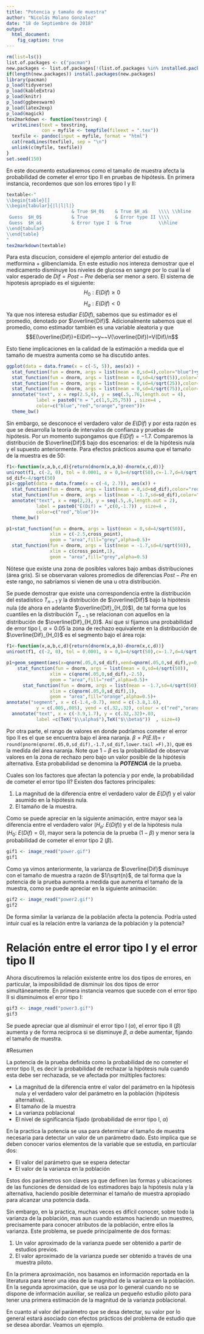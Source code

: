 ```yaml
---
title: "Potencia y tamaño de muestra"
author: "Nicolás Molano Gonzalez"
date: "18 de Septiembre de 2018"
output: 
  html_document:
    fig_caption: true
---
```

```r
rm(list=ls())
list.of.packages <- c("pacman")
new.packages <- list.of.packages[!(list.of.packages %in% installed.packages()[,"Package"])]
if(length(new.packages)) install.packages(new.packages)
library(pacman)
p_load(tidyverse)
p_load(kableExtra)
p_load(knitr)
p_load(ggbeeswarm)
p_load(latex2exp)
p_load(magick)
tex2markdown <- function(texstring) {
  writeLines(text = texstring,
             con = myfile <- tempfile(fileext = ".tex"))
  texfile <- pandoc(input = myfile, format = "html")
  cat(readLines(texfile), sep = "\n")
  unlink(c(myfile, texfile))
}
set.seed(150)


```
En este documento estudiaremos como el tamaño de muestra afecta la probabilidad de cometer el error tipo II en pruebas de hipótesis. En primera instancia, recordemos que son los errores tipo I y II:

```r
textable<-"
\\begin{table}[]
\\begin{tabular}{|l|l|l|}
                        & True $H_0$    & True $H_a$    \\\\ \\hline
 Guess  $H_0$           & True          & Error type II \\\\
 Guess  $H_a$           & Error type I  & True          \\hline
\\end{tabular}
\\end{table}
"
tex2markdown(textable)
```

Para esta discucion, considere el ejemplo anterior del estudio de metformina + glibenclamida. En este estudio nos intereza demostrar que el medicamento disminuye los niveles de glucosa en sangre por lo cual la el valor esperado de $Dif= Post-Pre$ deberia ser menor a sero. El sistema de hipotesis apropiado es el siguiente:
$$H_{0}: E(Dif)\geq 0$$
$$H_{a}: E(Dif) < 0$$
Ya que nos interesa estudiar $E(Dif)$, sabemos que su estimador es el promedio, denotado por $\overline{Dif}$. Adicionalmente sabemos que el promedio, como estimador también es una variable aleatoria y que 
$$E(\overline{Dif})=E(Dif)~~y~~V(\overline{Dif})=V(Dif)/n$$

Esto tiene implicaciones en la calidad de la estimación a medida que el tamaño de muestra aumenta como se ha discutido antes.

```r
ggplot(data = data.frame(x = c(-5, 5)), aes(x)) +
  stat_function(fun = dnorm, args = list(mean = 0,sd=4),color="blue")+ylab(TeX("$f(\\bar{Dif})$"))+xlab(TeX("$\\bar{Dif}$"))+
  stat_function(fun = dnorm, args = list(mean = 0,sd=4/sqrt(5)),color="red")+
  stat_function(fun = dnorm, args = list(mean = 0,sd=4/sqrt(25)),color="orange")+
  stat_function(fun = dnorm, args = list(mean = 0,sd=4/sqrt(75)),color="green")+
  annotate("text", x = rep(2.5,4), y = seq(.5,.76,length.out = 4), 
           label = paste0("n = ",c(1,5,25,75)) , size=4 , 
           color=c("blue","red","orange","green"))+
  theme_bw()
```

Sin embargo, se desconoce el verdadero valor de $E(Dif)$ y por esta razón es que se desarrolla la teoría de intervalos de confianza y pruebas de hipótesis. Por un momento supongamos que $E(Dif)=-1.7$. Comparemos la distribución de $\overline{Dif}$ bajo dos escenarios: el de la hipótesis nula y el supuesto anteriormente. Para efectos prácticos asuma que el tamaño de la muestra es de $50$:

```r
f1<-function(x,a,b,c,d){return(dnorm(x,a,b)-dnorm(x,c,d))}
uniroot(f1, c(-2, 0), tol = 0.0001, a = 0,b=4/sqrt(50),c=-1.7,d=4/sqrt(50))$root->cross_point
sd_dif<-4/sqrt(50)
p1<-ggplot(data = data.frame(x = c(-4, 2.7)), aes(x)) +
  stat_function(fun = dnorm, args = list(mean = 0,sd=sd_dif),color="red")+ylab(TeX("$f(\\bar{Dif})$"))+xlab(TeX("$\\bar{Dif}$"))+
  stat_function(fun = dnorm, args = list(mean = -1.7,sd=sd_dif),color="blue")+
  annotate("text", x = rep(2,2), y = seq(.5,.6,length.out = 2), 
           label = paste0("E(Dif) = ",c(0,-1.7)) , size=4 , 
           color=c("red","blue"))+
  theme_bw()

p1+stat_function(fun = dnorm, args = list(mean = 0,sd=4/sqrt(50)),
                xlim = c(-2.5,cross_point),
                geom = "area",fill="grey",alpha=0.5)+
  stat_function(fun = dnorm, args = list(mean = -1.7,sd=4/sqrt(50)),
                xlim = c(cross_point,1),
                geom = "area",fill="grey",alpha=0.5)
```

Nótese que existe una zona de posibles valores bajo ambas distribuciones (área gris). Si se observaran valores promedios de diferencias $Post-Pre$ en este rango, no sabríamos si vienen de una u otra distribución.

Se puede demostrar que existe una correspondencia entre la distribución del estadístico $T_{n-1}$ y la distribución de $\overline{Dif}$ bajo la hipótesis nula (de ahora en adelante $\overline{Dif}_{H_0}$), de tal forma que los cuantiles en la distribución $T_{n-1}$ se relacionan con aquellos en la distribución de $\overline{Dif}_{H_0}$. Así que si fijamos una probabilidad de error tipo I, $\alpha=0.05$ la zona de rechazo equivalente en la distribución de $\overline{Dif}_{H_0}$ es el segmento bajo el área roja:

```r
f1<-function(x,a,b,c,d){return(dnorm(x,a,b)-dnorm(x,c,d))}
uniroot(f1, c(-2, 0), tol = 0.0001, a = 0,b=4/sqrt(50),c=-1.7,d=4/sqrt(50))$root->cross_point

p1+geom_segment(aes(x=qnorm(.05,0,sd_dif),xend=qnorm(.05,0,sd_dif),y=0,yend=dnorm(qnorm(.05,0,sd_dif),0,sd_dif)))+
    stat_function(fun = dnorm, args = list(mean = 0,sd=4/sqrt(50)),
                xlim = c(qnorm(.05,0,sd_dif),-2.5),
                geom = "area",fill="red",alpha=0.5)+
      stat_function(fun = dnorm, args = list(mean = -1.7,sd=4/sqrt(50)),
                xlim = c(qnorm(.05,0,sd_dif),1),
                geom = "area",fill="orange",alpha=0.5)+
annotate("segment", x = c(-1.4,-0.7), xend = c(-3.8,1.6), 
           y = c(.005,.005), yend = c(.32,.32), colour = c("red","orange"), size=0.7, alpha=0.6, arrow=arrow(angle=15))+
  annotate("text", x = c(-3.9,1.7), y = c(.32,.32)+.03, 
           label =c(TeX("$\\alpha$"),TeX("$\\beta$"))  , size=4)
```

Por otra parte, el rango de valores en donde podríamos cometer el error tipo II es el  que se encuentra bajo el área naranja. $\beta=P(E.II)=$ `r round(pnorm(qnorm(.05,0,sd_dif),-1.7,sd_dif,lower.tail =F),3)`, que es la medida del área naranja.
Note que $1-\beta$ es la probabilidad de observar valores en la zona de rechazo pero bajo un valor posible de la hipótesis alternativa. Esta probabilidad se denomina la _**POTENCIA**_ de la prueba.

Cuales son los factores que afectan la potencia y por ende, la probabilidad de cometer el error tipo II? Existen dos factores principales: 

1. La magnitud de la diferencia entre el verdadero valor de $E(Dif)$ y el valor asumido en la hipótesis nula.
2. El tamaño de la muestra.

Como se puede apreciar en la siguiente animación, entre mayor sea la diferencia entre el verdadero valor ($H_a:~E(Dif)$) y el de la hipótesis nula ($H_0:~E(Dif)=0$), mayor sera la potencia de la prueba ($1-\beta$) y menor sera la probabilidad de cometer el error tipo 2 ($\beta$).

```r
gif1 <- image_read("power.gif") 
gif1
```

Como ya vimos anteriormente, la varianza de $\overline{Dif}$ disminuye con el tamaño de muestra a razón de $1/\sqrt{n}$, de tal forma que la potencia de la prueba aumenta a medida que aumenta el tamaño de la muestra, como se puede apreciar en la siguiente animación:

```r
gif2 <- image_read("power2.gif") 
gif2
```

De forma similar la varianza de la población afecta la potencia. Podría usted intuir cual es la relación entre la varianza de la población y la potencia?

# Relación entre el error tipo I y el error tipo II

Ahora discutiremos la relación existente entre los dos tipos de errores, en particular, la imposibilidad de disminuir los dos tipos de error simultáneamente. En primera instancia veamos que sucede con el error tipo II si disminuimos el error tipo I:

```r
gif3 <- image_read("power3.gif") 
gif3
```

Se puede apreciar que al disminuir el error tipo I ($\alpha$), el error tipo II ($\beta$) aumenta y de forma reciproca si se disminuye $\beta$, $\alpha$ debe aumentar, fijando el tamaño de muestra.

#Resumen

La potencia de la prueba definida como la probabilidad de no cometer el error tipo II, es decir la probabilidad de rechazar la hipótesis nula cuando esta debe ser rechazada, se ve afectada por múltiples factores:

* La magnitud de la diferencia entre el valor del parámetro en la hipótesis nula y el verdadero valor del parámetro en la población (hipótesis alternativa).
* El tamaño de la muestra
* La varianza poblacional
* El nivel de significancia fijado (probabilidad de error tipo I, $\alpha$)

En la practica la potencia se usa para determinar el tamaño de muestra necesaria para detectar un valor de un parámetro dado. Esto implica que se deben conocer varios elementos de la variable que se estudia, en particular dos:

* El valor del parámetro que se espera detectar
* El valor de la varianza en la población

Estos dos parámetros son claves ya que definen las formas y ubicaciones de las funciones de densidad de los estimadores bajo la hipótesis nula y la alternativa, haciendo posible determinar el tamaño de muestra apropiado para alcanzar una potencia dada.

Sin embargo, en la practica, muchas veces es difícil conocer, sobre todo la varianza de la población, mas aun cuando estamos haciendo un muestreo, precisamente para conocer atributos de la población, entre ellos la varianza. Este problema, se puede principalmente de dos formas:

1. Un valor aproximado de la varianza puede ser obtenido a partir de estudios previos.
2. El valor aproximado de la varianza puede ser obtenido a través de una muestra piloto.

En la primera aproximación, nos basamos en información reportada en la literatura para tener una idea de la magnitud de la varianza en la población. En la segunda aproximación, que se usa por lo general cuando no se dispone de información auxiliar, se realiza un pequeño estudio piloto para tener una primera estimación de la magnitud de la varianza poblacional. 

En cuanto al valor del parámetro que se desa detectar, su valor por lo general estará asociado con efectos prácticos del problema de estudio que se desea abordar. Veamos un ejemplo.


